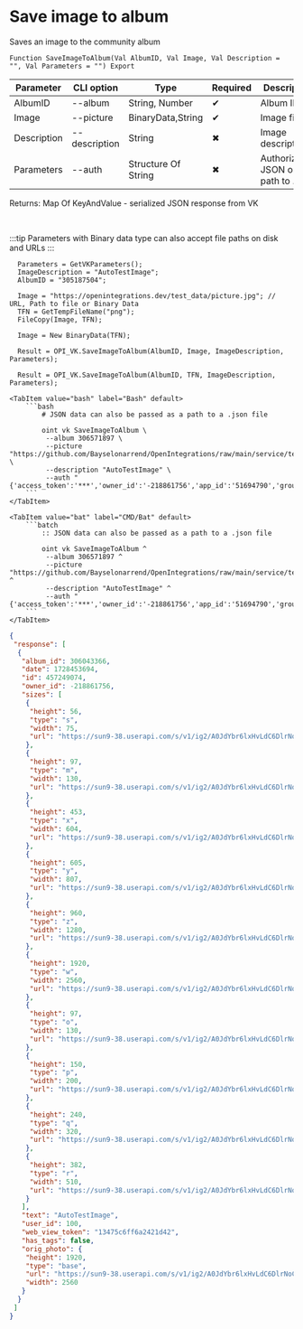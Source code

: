 ﻿---
sidebar_position: 8
---


# Save image to album
 Saves an image to the community album



`Function SaveImageToAlbum(Val AlbumID, Val Image, Val Description = "", Val Parameters = "") Export`

  | Parameter | CLI option | Type | Required | Description |
  |-|-|-|-|-|
  | AlbumID | --album | String, Number | &#x2714; | Album ID |
  | Image | --picture | BinaryData,String | &#x2714; | Image file |
  | Description | --description | String | &#x2716; | Image description |
  | Parameters | --auth | Structure Of String | &#x2716; | Authorization JSON or path to .json |

  
  Returns:  Map Of KeyAndValue - serialized JSON response from VK

<br/>

:::tip
Parameters with Binary data type can also accept file paths on disk and URLs
:::
<br/>


```bsl title="1C:Enterprise/OneScript code example"
  Parameters = GetVKParameters();
  ImageDescription = "AutoTestImage";
  AlbumID = "305187504";
  
  Image = "https://openintegrations.dev/test_data/picture.jpg"; // URL, Path to file or Binary Data
  TFN = GetTempFileName("png");
  FileCopy(Image, TFN);
  
  Image = New BinaryData(TFN);
  
  Result = OPI_VK.SaveImageToAlbum(AlbumID, Image, ImageDescription, Parameters);
  
  Result = OPI_VK.SaveImageToAlbum(AlbumID, TFN, ImageDescription, Parameters);
```
 

 <Tabs>
  
    <TabItem value="bash" label="Bash" default>
        ```bash
            # JSON data can also be passed as a path to a .json file
            
            oint vk SaveImageToAlbum \
             --album 306571897 \
             --picture "https://github.com/Bayselonarrend/OpenIntegrations/raw/main/service/test_data/picture.jpg" \
             --description "AutoTestImage" \
             --auth "{'access_token':'***','owner_id':'-218861756','app_id':'51694790','group_id':'218861756'}"
        ```
    </TabItem>
  
    <TabItem value="bat" label="CMD/Bat" default>
        ```batch
            :: JSON data can also be passed as a path to a .json file
            
            oint vk SaveImageToAlbum ^
             --album 306571897 ^
             --picture "https://github.com/Bayselonarrend/OpenIntegrations/raw/main/service/test_data/picture.jpg" ^
             --description "AutoTestImage" ^
             --auth "{'access_token':'***','owner_id':'-218861756','app_id':'51694790','group_id':'218861756'}"
        ```
    </TabItem>
</Tabs>


```json title="Result"
{
 "response": [
  {
   "album_id": 306043366,
   "date": 1728453694,
   "id": 457249074,
   "owner_id": -218861756,
   "sizes": [
    {
     "height": 56,
     "type": "s",
     "width": 75,
     "url": "https://sun9-38.userapi.com/s/v1/ig2/A0JdYbr6lxHvLdC6DlrNoC3y2qa-W-TIyotYztuH9zRhQEmA1B4gsTImrFiNTdNtd6cFazDTc1ay6yUckCcWXD4B.jpg?quality=96&as=32x24,48x36,72x54,108x81,160x120,240x180,360x270,480x360,540x405,640x480,720x540,1080x810,1280x960,1440x1080,2560x1920&from=bu&cs=75x56"
    },
    {
     "height": 97,
     "type": "m",
     "width": 130,
     "url": "https://sun9-38.userapi.com/s/v1/ig2/A0JdYbr6lxHvLdC6DlrNoC3y2qa-W-TIyotYztuH9zRhQEmA1B4gsTImrFiNTdNtd6cFazDTc1ay6yUckCcWXD4B.jpg?quality=96&as=32x24,48x36,72x54,108x81,160x120,240x180,360x270,480x360,540x405,640x480,720x540,1080x810,1280x960,1440x1080,2560x1920&from=bu&cs=130x97"
    },
    {
     "height": 453,
     "type": "x",
     "width": 604,
     "url": "https://sun9-38.userapi.com/s/v1/ig2/A0JdYbr6lxHvLdC6DlrNoC3y2qa-W-TIyotYztuH9zRhQEmA1B4gsTImrFiNTdNtd6cFazDTc1ay6yUckCcWXD4B.jpg?quality=96&as=32x24,48x36,72x54,108x81,160x120,240x180,360x270,480x360,540x405,640x480,720x540,1080x810,1280x960,1440x1080,2560x1920&from=bu&cs=604x453"
    },
    {
     "height": 605,
     "type": "y",
     "width": 807,
     "url": "https://sun9-38.userapi.com/s/v1/ig2/A0JdYbr6lxHvLdC6DlrNoC3y2qa-W-TIyotYztuH9zRhQEmA1B4gsTImrFiNTdNtd6cFazDTc1ay6yUckCcWXD4B.jpg?quality=96&as=32x24,48x36,72x54,108x81,160x120,240x180,360x270,480x360,540x405,640x480,720x540,1080x810,1280x960,1440x1080,2560x1920&from=bu&cs=807x605"
    },
    {
     "height": 960,
     "type": "z",
     "width": 1280,
     "url": "https://sun9-38.userapi.com/s/v1/ig2/A0JdYbr6lxHvLdC6DlrNoC3y2qa-W-TIyotYztuH9zRhQEmA1B4gsTImrFiNTdNtd6cFazDTc1ay6yUckCcWXD4B.jpg?quality=96&as=32x24,48x36,72x54,108x81,160x120,240x180,360x270,480x360,540x405,640x480,720x540,1080x810,1280x960,1440x1080,2560x1920&from=bu&cs=1280x960"
    },
    {
     "height": 1920,
     "type": "w",
     "width": 2560,
     "url": "https://sun9-38.userapi.com/s/v1/ig2/A0JdYbr6lxHvLdC6DlrNoC3y2qa-W-TIyotYztuH9zRhQEmA1B4gsTImrFiNTdNtd6cFazDTc1ay6yUckCcWXD4B.jpg?quality=96&as=32x24,48x36,72x54,108x81,160x120,240x180,360x270,480x360,540x405,640x480,720x540,1080x810,1280x960,1440x1080,2560x1920&from=bu&cs=2560x1920"
    },
    {
     "height": 97,
     "type": "o",
     "width": 130,
     "url": "https://sun9-38.userapi.com/s/v1/ig2/A0JdYbr6lxHvLdC6DlrNoC3y2qa-W-TIyotYztuH9zRhQEmA1B4gsTImrFiNTdNtd6cFazDTc1ay6yUckCcWXD4B.jpg?quality=96&as=32x24,48x36,72x54,108x81,160x120,240x180,360x270,480x360,540x405,640x480,720x540,1080x810,1280x960,1440x1080,2560x1920&from=bu&cs=130x97"
    },
    {
     "height": 150,
     "type": "p",
     "width": 200,
     "url": "https://sun9-38.userapi.com/s/v1/ig2/A0JdYbr6lxHvLdC6DlrNoC3y2qa-W-TIyotYztuH9zRhQEmA1B4gsTImrFiNTdNtd6cFazDTc1ay6yUckCcWXD4B.jpg?quality=96&as=32x24,48x36,72x54,108x81,160x120,240x180,360x270,480x360,540x405,640x480,720x540,1080x810,1280x960,1440x1080,2560x1920&from=bu&cs=200x150"
    },
    {
     "height": 240,
     "type": "q",
     "width": 320,
     "url": "https://sun9-38.userapi.com/s/v1/ig2/A0JdYbr6lxHvLdC6DlrNoC3y2qa-W-TIyotYztuH9zRhQEmA1B4gsTImrFiNTdNtd6cFazDTc1ay6yUckCcWXD4B.jpg?quality=96&as=32x24,48x36,72x54,108x81,160x120,240x180,360x270,480x360,540x405,640x480,720x540,1080x810,1280x960,1440x1080,2560x1920&from=bu&cs=320x240"
    },
    {
     "height": 382,
     "type": "r",
     "width": 510,
     "url": "https://sun9-38.userapi.com/s/v1/ig2/A0JdYbr6lxHvLdC6DlrNoC3y2qa-W-TIyotYztuH9zRhQEmA1B4gsTImrFiNTdNtd6cFazDTc1ay6yUckCcWXD4B.jpg?quality=96&as=32x24,48x36,72x54,108x81,160x120,240x180,360x270,480x360,540x405,640x480,720x540,1080x810,1280x960,1440x1080,2560x1920&from=bu&cs=510x382"
    }
   ],
   "text": "AutoTestImage",
   "user_id": 100,
   "web_view_token": "13475c6ff6a2421d42",
   "has_tags": false,
   "orig_photo": {
    "height": 1920,
    "type": "base",
    "url": "https://sun9-38.userapi.com/s/v1/ig2/A0JdYbr6lxHvLdC6DlrNoC3y2qa-W-TIyotYztuH9zRhQEmA1B4gsTImrFiNTdNtd6cFazDTc1ay6yUckCcWXD4B.jpg?quality=96&as=32x24,48x36,72x54,108x81,160x120,240x180,360x270,480x360,540x405,640x480,720x540,1080x810,1280x960,1440x1080,2560x1920&from=bu",
    "width": 2560
   }
  }
 ]
}
```
